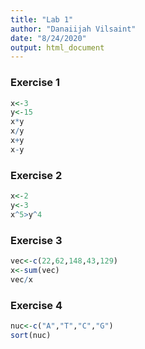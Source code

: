 ```yaml
---
title: "Lab 1"
author: "Danaiijah Vilsaint"
date: "8/24/2020"
output: html_document
---
```


### Exercise 1
```r
x<-3
y<-15
x*y
x/y
x+y
x-y
```


### Exercise 2
```r
x<-2
y<-3
x^5>y^4
```



### Exercise 3
```r
vec<-c(22,62,148,43,129)
x<-sum(vec)
vec/x
```

### Exercise 4
```r
nuc<-c("A","T","C","G")
sort(nuc)
```

